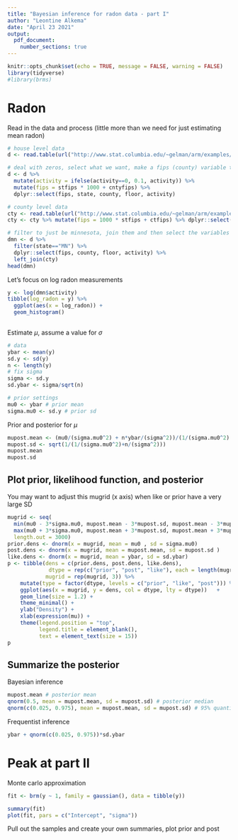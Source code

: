 ```yaml
---
title: "Bayesian inference for radon data - part I"
author: "Leontine Alkema"
date: "April 23 2021"
output: 
  pdf_document:
    number_sections: true
---
```


```r
knitr::opts_chunk$set(echo = TRUE, message = FALSE, warning = FALSE)
library(tidyverse)
#library(brms)
```

# Radon

Read in the data and process (little more than we need for just estimating mean radon)
```r
# house level data
d <- read.table(url("http://www.stat.columbia.edu/~gelman/arm/examples/radon/srrs2.dat"), header=T, sep=",")

# deal with zeros, select what we want, make a fips (county) variable to match on 
d <- d %>% 
  mutate(activity = ifelse(activity==0, 0.1, activity)) %>% 
  mutate(fips = stfips * 1000 + cntyfips) %>%   
  dplyr::select(fips, state, county, floor, activity)

# county level data
cty <- read.table(url("http://www.stat.columbia.edu/~gelman/arm/examples/radon/cty.dat"), header = T, sep = ",")
cty <- cty %>% mutate(fips = 1000 * stfips + ctfips) %>% dplyr::select(fips, Uppm)

# filter to just be minnesota, join them and then select the variables of interest. 
dmn <- d %>% 
  filter(state=="MN") %>% 
  dplyr::select(fips, county, floor, activity) %>% 
  left_join(cty)
head(dmn)

```

Let's focus on log radon measurements
```r
y <- log(dmn$activity)
tibble(log_radon = y) %>%
  ggplot(aes(x = log_radon)) +
  geom_histogram() 
                                  
```

Estimate $\mu$, assume a value for $\sigma$
```r
# data
ybar <- mean(y)
sd.y <- sd(y)
n <- length(y)
# fix sigma
sigma <- sd.y
sd.ybar <- sigma/sqrt(n)

# prior settings 
mu0 <- ybar # prior mean 
sigma.mu0 <- sd.y # prior sd
```

Prior and posterior for $\mu$
```r
mupost.mean <- (mu0/(sigma.mu0^2) + n*ybar/(sigma^2))/(1/(sigma.mu0^2) + n/(sigma^2))
mupost.sd <- sqrt(1/(1/(sigma.mu0^2)+n/(sigma^2)))
mupost.mean
mupost.sd
```

## Plot prior, likelihood function, and posterior 

You may want to adjust this mugrid (x axis) when like or prior have a very large SD
```r
mugrid <- seq(
  min(mu0 - 3*sigma.mu0, mupost.mean - 3*mupost.sd, mupost.mean - 3*mupost.sd),
  max(mu0 + 3*sigma.mu0, mupost.mean + 3*mupost.sd, mupost.mean + 3*mupost.sd),
  length.out = 3000)
prior.dens <- dnorm(x = mugrid, mean = mu0 , sd = sigma.mu0)
post.dens <- dnorm(x = mugrid, mean = mupost.mean, sd = mupost.sd )
like.dens <- dnorm(x = mugrid, mean = ybar, sd = sd.ybar)
p <- tibble(dens = c(prior.dens, post.dens, like.dens), 
             dtype = rep(c("prior", "post", "like"), each = length(mugrid)), 
            mugrid = rep(mugrid, 3)) %>% 
    mutate(type = factor(dtype, levels = c("prior", "like", "post"))) %>%
    ggplot(aes(x = mugrid, y = dens, col = dtype, lty = dtype))   +
    geom_line(size = 1.2) +
    theme_minimal() +
    ylab("Density") +
    xlab(expression(mu)) +
    theme(legend.position = "top",
          legend.title = element_blank(),
          text = element_text(size = 15))
p
```

## Summarize the posterior

Bayesian inference 
```r
mupost.mean # posterior mean
qnorm(0.5, mean = mupost.mean, sd = mupost.sd) # posterior median
qnorm(c(0.025, 0.975), mean = mupost.mean, sd = mupost.sd) # 95% quantile-based CI
```

Frequentist inference

```r
ybar + qnorm(c(0.025, 0.975))*sd.ybar
```


# Peak at part II

Monte carlo approximation 





```r
fit <- brm(y ~ 1, family = gaussian(), data = tibble(y))
```

```r
summary(fit) 
plot(fit, pars = c("Intercept", "sigma")) 
```

Pull out the samples and create your own summaries, plot prior and post




